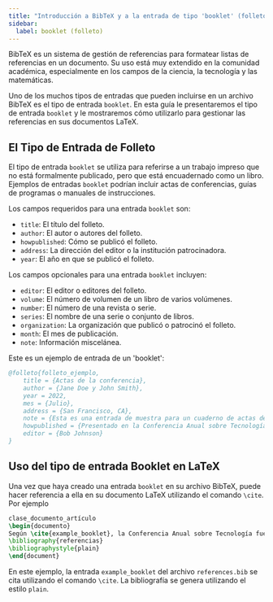 ```yaml
---
title: "Introducción a BibTeX y a la entrada de tipo 'booklet' (folleto)"
sidebar:
  label: booklet (folleto)
---
```



BibTeX es un sistema de gestión de referencias para formatear listas de referencias en un documento. Su uso está muy extendido en la comunidad académica, especialmente en los campos de la ciencia, la tecnología y las matemáticas.

Uno de los muchos tipos de entradas que pueden incluirse en un archivo BibTeX es el tipo de entrada `booklet`. En esta guía le presentaremos el tipo de entrada `booklet` y le mostraremos cómo utilizarlo para gestionar las referencias en sus documentos LaTeX.

<CiteDrive/>

## El Tipo de Entrada de Folleto

El tipo de entrada `booklet` se utiliza para referirse a un trabajo impreso que no está formalmente publicado, pero que está encuadernado como un libro. Ejemplos de entradas `booklet` podrían incluir actas de conferencias, guías de programas o manuales de instrucciones.

Los campos requeridos para una entrada `booklet` son:

-   `title`: El título del folleto.
-   `author`: El autor o autores del folleto.
-   `howpublished`: Cómo se publicó el folleto.
-   `address`: La dirección del editor o la institución patrocinadora.
-   `year`: El año en que se publicó el folleto.

Los campos opcionales para una entrada `booklet` incluyen:

-   `editor`: El editor o editores del folleto.
-   `volume`: El número de volumen de un libro de varios volúmenes.
-   `number`: El número de una revista o serie.
-   `series`: El nombre de una serie o conjunto de libros.
-   `organization`: La organización que publicó o patrocinó el folleto.
-   `month`: El mes de publicación.
-   `note`: Información miscelánea.


Este es un ejemplo de entrada de un 'booklet':

```bibtex
@folleto{folleto_ejemplo,
	title = {Actas de la conferencia},
	author = {Jane Doe y John Smith},
	year = 2022,
	mes = {Julio},
	address = {San Francisco, CA},
	note = {Esta es una entrada de muestra para un cuaderno de actas de conferencia.},
	howpublished = {Presentado en la Conferencia Anual sobre Tecnología},
	editor = {Bob Johnson}
}

```

## Uso del tipo de entrada Booklet en LaTeX

Una vez que haya creado una entrada `booklet` en su archivo BibTeX, puede hacer referencia a ella en su documento LaTeX utilizando el comando `\cite`. Por ejemplo


```latex
clase_documento_artículo  
\begin{documento}  
Según \cite{example_booklet}, la Conferencia Anual sobre Tecnología fue un éxito.  
\bibliography{referencias} 
\bibliographystyle{plain}  
\end{document}
```

En este ejemplo, la entrada `example_booklet` del archivo `references.bib` se cita utilizando el comando `\cite`. La bibliografía se genera utilizando el estilo `plain`.